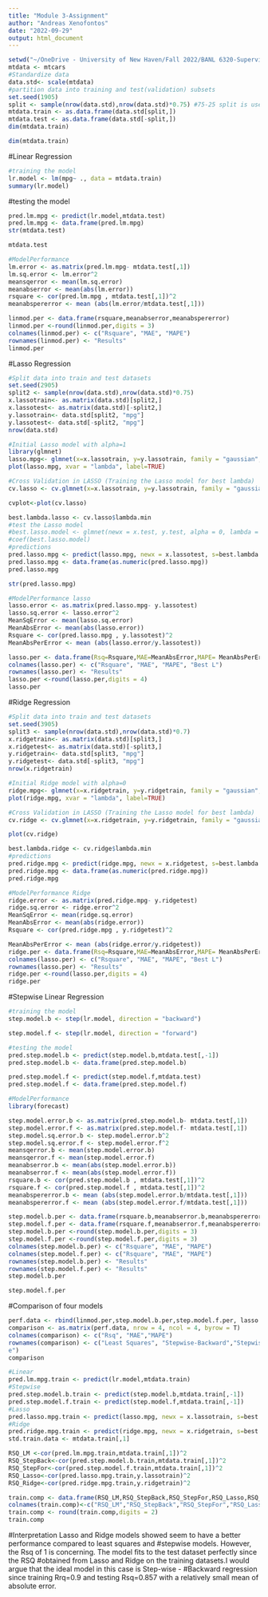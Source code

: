 ---
title: "Module 3-Assignment"
author: "Andreas Xenofontos"
date: "2022-09-29"
output: html_document
---

```{r}
setwd("~/OneDrive - University of New Haven/Fall 2022/BANL 6320-Supervised Machine Learning/Module 3")
mtdata <- mtcars
#Standardize data
data.std<- scale(mtdata)
#partition data into training and test(validation) subsets
set.seed(1905)
split <- sample(nrow(data.std),nrow(data.std)*0.75) #75-25 split is used.
mtdata.train <- as.data.frame(data.std[split,])
mtdata.test <- as.data.frame(data.std[-split,])
dim(mtdata.train)

```
```{r}
dim(mtdata.train)
```


#Linear Regression
```{r}
#training the model
lr.model <- lm(mpg~ ., data = mtdata.train)
summary(lr.model)
```
#testing the model
```{r}
pred.lm.mpg <- predict(lr.model,mtdata.test)
pred.lm.mpg <- data.frame(pred.lm.mpg)
str(mtdata.test)
```

```{r}
mtdata.test
```

```{r}
#ModelPerformance
lm.error <- as.matrix(pred.lm.mpg- mtdata.test[,1])
lm.sq.error <- lm.error^2
meansqerror <- mean(lm.sq.error)
meanabserror <- mean(abs(lm.error))
rsquare <- cor(pred.lm.mpg , mtdata.test[,1])^2
meanabspererror <- mean (abs(lm.error/mtdata.test[,1]))

linmod.per <- data.frame(rsquare,meanabserror,meanabspererror)
linmod.per <-round(linmod.per,digits = 3)
colnames(linmod.per) <- c("Rsquare", "MAE", "MAPE")
rownames(linmod.per) <- "Results"
linmod.per
```
#Lasso Regression
```{r}
#Split data into train and test datasets
set.seed(2905)
split2 <- sample(nrow(data.std),nrow(data.std)*0.75)
x.lassotrain<- as.matrix(data.std)[split2,]
x.lassotest<- as.matrix(data.std)[-split2,]
y.lassotrain<- data.std[split2, "mpg"]
y.lassotest<- data.std[-split2, "mpg"]
nrow(data.std)
```

```{r}
#Initial Lasso model with alpha=1
library(glmnet)
lasso.mpg<- glmnet(x=x.lassotrain, y=y.lassotrain, family = "gaussian", alpha = 1)
plot(lasso.mpg, xvar = "lambda", label=TRUE)
```
```{r}
#Cross Validation in LASSO (Training the Lasso model for best lambda)
cv.lasso <- cv.glmnet(x=x.lassotrain, y=y.lassotrain, family = "gaussian", nfolds = 10)
```

```{r}
cvplot<-plot(cv.lasso)
```

```{r}
best.lambda.lasso <- cv.lasso$lambda.min
#test the Lasso model
#best.lasso.model <- glmnet(newx = x.test, y.test, alpha = 0, lambda = best.lambda)
#coef(best.lasso.model)
#predictions
pred.lasso.mpg <- predict(lasso.mpg, newx = x.lassotest, s=best.lambda.lasso)
pred.lasso.mpg <- data.frame(as.numeric(pred.lasso.mpg))
pred.lasso.mpg
```

```{r}
str(pred.lasso.mpg)
```

```{r}
#ModelPerformance lasso
lasso.error <- as.matrix(pred.lasso.mpg- y.lassotest)
lasso.sq.error <- lasso.error^2
MeanSqError <- mean(lasso.sq.error)
MeanAbsError <- mean(abs(lasso.error))
Rsquare <- cor(pred.lasso.mpg , y.lassotest)^2
MeanAbsPerError <- mean (abs(lasso.error/y.lassotest))

lasso.per <- data.frame(Rsq=Rsquare,MAE=MeanAbsError,MAPE= MeanAbsPerError, BestLambda=best.lambda.lasso)
colnames(lasso.per) <- c("Rsquare", "MAE", "MAPE", "Best L")
rownames(lasso.per) <- "Results"
lasso.per <-round(lasso.per,digits = 4)
lasso.per

```
#Ridge Regression
```{r}
#Split data into train and test datasets
set.seed(3905)
split3 <- sample(nrow(data.std),nrow(data.std)*0.7)
x.ridgetrain<- as.matrix(data.std)[split3,]
x.ridgetest<- as.matrix(data.std)[-split3,]
y.ridgetrain<- data.std[split3, "mpg"]
y.ridgetest<- data.std[-split3, "mpg"]
nrow(x.ridgetrain)
```

```{r}
#Initial Ridge model with alpha=0
ridge.mpg<- glmnet(x=x.ridgetrain, y=y.ridgetrain, family = "gaussian", alpha = 0)
plot(ridge.mpg, xvar = "lambda", label=TRUE)
```

```{r}
#Cross Validation in LASSO (Training the Lasso model for best lambda)
cv.ridge <- cv.glmnet(x=x.ridgetrain, y=y.ridgetrain, family = "gaussian", nfolds = 10)
```
```{r}
plot(cv.ridge)
```

```{r}
best.lambda.ridge <- cv.ridge$lambda.min
#predictions
pred.ridge.mpg <- predict(ridge.mpg, newx = x.ridgetest, s=best.lambda.ridge)
pred.ridge.mpg <- data.frame(as.numeric(pred.ridge.mpg))
pred.ridge.mpg

```

```{r}
#ModelPerformance Ridge
ridge.error <- as.matrix(pred.ridge.mpg- y.ridgetest)
ridge.sq.error <- ridge.error^2
MeanSqError <- mean(ridge.sq.error)
MeanAbsError <- mean(abs(ridge.error))
Rsquare <- cor(pred.ridge.mpg , y.ridgetest)^2

MeanAbsPerError <- mean (abs(ridge.error/y.ridgetest))
ridge.per <- data.frame(Rsq=Rsquare,MAE=MeanAbsError,MAPE= MeanAbsPerError, BestLambda=best.lambda.ridge)
colnames(lasso.per) <- c("Rsquare", "MAE", "MAPE", "Best L")
rownames(lasso.per) <- "Results"
ridge.per <-round(lasso.per,digits = 4)
ridge.per
```
#Stepwise Linear Regression
```{r}
#training the model
step.model.b <- step(lr.model, direction = "backward")
```

```{r}
step.model.f <- step(lr.model, direction = "forward")
```

```{r}
#testing the model
pred.step.model.b <- predict(step.model.b,mtdata.test[,-1])
pred.step.model.b <- data.frame(pred.step.model.b)

pred.step.model.f <- predict(step.model.f,mtdata.test)
pred.step.model.f <- data.frame(pred.step.model.f)

#ModelPerformance
library(forecast)
```

```{r}
step.model.error.b <- as.matrix(pred.step.model.b- mtdata.test[,1])
step.model.error.f <- as.matrix(pred.step.model.f- mtdata.test[,1])
step.model.sq.error.b <- step.model.error.b^2
step.model.sq.error.f <- step.model.error.f^2
meansqerror.b <- mean(step.model.error.b)
meansqerror.f <- mean(step.model.error.f)
meanabserror.b <- mean(abs(step.model.error.b))
meanabserror.f <- mean(abs(step.model.error.f))
rsquare.b <- cor(pred.step.model.b , mtdata.test[,1])^2
rsquare.f <- cor(pred.step.model.f , mtdata.test[,1])^2
meanabspererror.b <- mean (abs(step.model.error.b/mtdata.test[,1]))
meanabspererror.f <- mean (abs(step.model.error.f/mtdata.test[,1]))

step.model.b.per <- data.frame(rsquare.b,meanabserror.b,meanabspererror.b)
step.model.f.per <- data.frame(rsquare.f,meanabserror.f,meanabspererror.f)
step.model.b.per <-round(step.model.b.per,digits = 3)
step.model.f.per <-round(step.model.f.per,digits = 3)
colnames(step.model.b.per) <- c("Rsquare", "MAE", "MAPE")
colnames(step.model.f.per) <- c("Rsquare", "MAE", "MAPE")
rownames(step.model.b.per) <- "Results"
rownames(step.model.f.per) <- "Results"
step.model.b.per

```

```{r}
step.model.f.per

```
#Comparison of four models
```{r}
perf.data <- rbind(linmod.per,step.model.b.per,step.model.f.per, lasso.per[,-4], ridge.per[,-4])
comparison <- as.matrix(perf.data, nrow = 4, ncol = 4, byrow = T)
colnames(comparison) <- c("Rsq", "MAE","MAPE")
rownames(comparison) <- c("Least Squares", "Stepwise-Backward","Stepwise-Forward", "Lasso", "Ridg
e")
comparison
```
```{r}
#Linear
pred.lm.mpg.train <- predict(lr.model,mtdata.train)
#Stepwise
pred.step.model.b.train <- predict(step.model.b,mtdata.train[,-1])
pred.step.model.f.train <- predict(step.model.f,mtdata.train[,-1])
#Lasso
pred.lasso.mpg.train <- predict(lasso.mpg, newx = x.lassotrain, s=best.lambda.lasso)
#Ridge
pred.ridge.mpg.train <- predict(ridge.mpg, newx = x.ridgetrain, s=best.lambda.ridge)
std.train.data <- mtdata.train[,1]

RSQ_LM <-cor(pred.lm.mpg.train,mtdata.train[,1])^2
RSQ_StepBack<-cor(pred.step.model.b.train,mtdata.train[,1])^2
RSQ_StepFor<-cor(pred.step.model.f.train,mtdata.train[,1])^2
RSQ_Lasso<-cor(pred.lasso.mpg.train,y.lassotrain)^2
RSQ_Ridge<-cor(pred.ridge.mpg.train,y.ridgetrain)^2

train.comp <- data.frame(RSQ_LM,RSQ_StepBack,RSQ_StepFor,RSQ_Lasso,RSQ_Ridge)
colnames(train.comp)<-c("RSQ_LM","RSQ_StepBack","RSQ_StepFor","RSQ_Lasso","RSQ_Ridge")
train.comp <- round(train.comp,digits = 2)
train.comp

```

#Interpretation Lasso and Ridge models showed seem to have a better performance compared to least squares and
#stepwise models. However, the Rsq of 1 is concerning. The model fits to the test dataset perfectly since the RSQ
#obtained from Lasso and Ridge on the training datasets.I would argue that the ideal model in this case is Step-wise -
#Backward regression since training Rrq=0.9 and testing Rsq=0.857 with a relatively small mean of absolute error.
